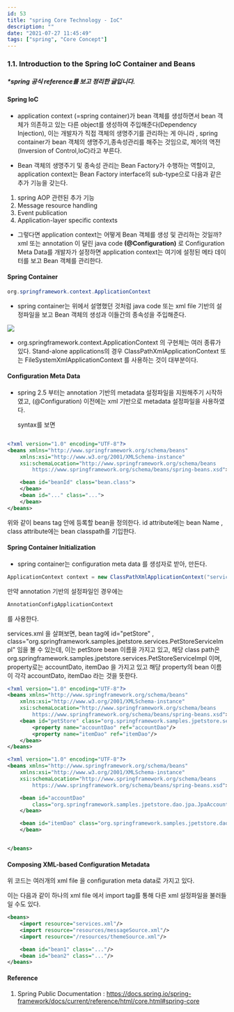 ```yaml
---
id: 53
title: "spring Core Technology - IoC"
description: ""
date: "2021-07-27 11:45:49"
tags: ["spring", "Core Concept"]
---
```

### 1.1. Introduction to the Spring IoC Container and Beans

##### *spring 공식 reference를 보고 정리한 글입니다.


#### Spring IoC
- application context (=spring container)가 bean 객체를 생성하면서 bean 객체가 의존하고 있는 다른 object를 생성하여 주입해준다(Dependency Injection), 이는 개발자가 직접 객체의 생명주기를 관리하는 게 아니라 , spring container가 bean 객체의 생명주기,종속성관리를 해주는 것임으로, 제어의 역전(Inversion of Control,IoC)라고 부른다. 

- Bean 객체의 생명주기 및 종속성 관리는 Bean Factory가 수행하는 역할이고, application context는 Bean Factory interface의 sub-type으로 다음과 같은 추가 기능을 갖는다.

1. spring AOP 관련된 추가 기능 
2. Message resource handling 
3. Event publication 
4. Application-layer specific contexts

- 그렇다면 application context는 어떻게 Bean 객체를 생성 및 관리하는 것일까? 
xml 또는 annotation 이 달린 java code <strong> (@Configuration)</strong> 로 Configuration Meta Data를 개발자가 설정하면 application context는 여기에 설정된 메타 데이터를 보고 Bean 객체를 관리한다. 


#### Spring Container
```java
org.springframework.context.ApplicationContext 
```
 - spring container는 위에서 설명했던 것처럼 java code 또는 xml file 기반의 설정파일을 보고 Bean 객체의 생성과 이들간의 종속성을 주입해준다.

![](/images/spring-IoC-container.png)
 - org.springframework.context.ApplicationContext 의 구현체는 여러 종류가 있다. Stand-alone applications의 경우 ClassPathXmlApplicationContext 또는 FileSystemXmlApplicationContext 를 사용하는 것이 대부분이다. 

#### Configuration Meta Data

 - spring 2.5 부터는 annotation 기반의 metadata 설정파일을 지원해주기 시작하였고, (@Configuration) 이전에는 xml 기반으로 metadata 설정파일을 사용하였다.

    syntax를 보면

```xml

<?xml version="1.0" encoding="UTF-8"?>
<beans xmlns="http://www.springframework.org/schema/beans"
    xmlns:xsi="http://www.w3.org/2001/XMLSchema-instance"
    xsi:schemaLocation="http://www.springframework.org/schema/beans
        https://www.springframework.org/schema/beans/spring-beans.xsd">

    <bean id="beanId" class="bean.class">
    </bean>
    <bean id="..." class="...">
    </bean>
</beans>
```
위와 같이 beans tag 안에 등록할 bean을 정의한다. id attribute에는 bean Name , class attribute에는 bean classpath를 기입한다. 

#### Spring Container Initialization 

- spring container는 configuration meta data 를 생성자로 받아, 만든다. 
```java
ApplicationContext context = new ClassPathXmlApplicationContext("services.xml", "daos.xml");
```
만약 annotation 기반의 설정파일인 경우에는 
```java
AnnotationConfigApplicationContext
```
를 사용한다. 

services.xml 을 살펴보면, bean tag에 id="petStore" , class="org.springframework.samples.jpetstore.services.PetStoreServiceImpl" 임을 볼 수 있는데, 이는 petStore bean 이름을 가지고 있고, 해당 class path은 org.springframework.samples.jpetstore.services.PetStoreServiceImpl 이며,  
property로는 accountDato, itemDao 을 가지고 있고 해당 property의 bean 이름이 각각 accountDato, itemDao 라는 것을 뜻한다. 

```xml
<?xml version="1.0" encoding="UTF-8"?>
<beans xmlns="http://www.springframework.org/schema/beans"
    xmlns:xsi="http://www.w3.org/2001/XMLSchema-instance"
    xsi:schemaLocation="http://www.springframework.org/schema/beans
        https://www.springframework.org/schema/beans/spring-beans.xsd">
    <bean id="petStore" class="org.springframework.samples.jpetstore.services.PetStoreServiceImpl">
        <property name="accountDao" ref="accountDao"/>
        <property name="itemDao" ref="itemDao"/>
    </bean>
</beans>
```

```xml
<?xml version="1.0" encoding="UTF-8"?>
<beans xmlns="http://www.springframework.org/schema/beans"
    xmlns:xsi="http://www.w3.org/2001/XMLSchema-instance"
    xsi:schemaLocation="http://www.springframework.org/schema/beans
        https://www.springframework.org/schema/beans/spring-beans.xsd">

    <bean id="accountDao"
        class="org.springframework.samples.jpetstore.dao.jpa.JpaAccountDao">
    </bean>

    <bean id="itemDao" class="org.springframework.samples.jpetstore.dao.jpa.JpaItemDao">
    </bean>


</beans>
```

#### Composing XML-based Configuration Metadata

위 코드는 여러개의 xml file 을 configuration meta data로 가지고 있다.

이는 다음과 같이 하나의 xml file 에서 import tag를 통해 다른 xml 설정파일을 불러들일 수도 있다.

```xml 
<beans>
    <import resource="services.xml"/>
    <import resource="resources/messageSource.xml"/>
    <import resource="/resources/themeSource.xml"/>

    <bean id="bean1" class="..."/>
    <bean id="bean2" class="..."/>
</beans>
```

#### Reference 

1. Spring Public Documentation : https://docs.spring.io/spring-framework/docs/current/reference/html/core.html#spring-core

